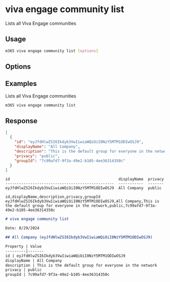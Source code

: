 
# viva engage community list

Lists all Viva Engage communities

## Usage

```sh
m365 viva engage community list [options]
```

## Options

<Global />

## Examples

Lists all Viva Engage communities

```sh
m365 viva engage community list
```

## Response

<Tabs>
  <TabItem value="JSON">

  ```json
  [
    {
      "id": "eyJfdHlwZSI6Ikdyb3VwIiwiaWQiOiI0NzY5MTM1ODIwOSJ9",
      "displayName": "All Company",
      "description": "This is the default group for everyone in the network",
      "privacy": "public",
      "groupId": "7c99afd7-9f3a-49e2-b105-4ee36314350c"
    }
  ]
  ```

  </TabItem>
  <TabItem value="Text">

  ```text
  id                                                displayName  privacy
  ------------------------------------------------  -----------  -------
  eyJfdHlwZSI6Ikdyb3VwIiwiaWQiOiI0NzY5MTM1ODIwOSJ9  All Company  public
  ```

  </TabItem>
  <TabItem value="CSV">

  ```csv
  id,displayName,description,privacy,groupId
  eyJfdHlwZSI6Ikdyb3VwIiwiaWQiOiI0NzY5MTM1ODIwOSJ9,All Company,This is the default group for everyone in the network,public,7c99afd7-9f3a-49e2-b105-4ee36314350c
  ```

  </TabItem>
  <TabItem value="Markdown">

  ```md
  # viva engage community list

  Date: 8/29/2024

  ## All Company (eyJfdHlwZSI6Ikdyb3VwIiwiaWQiOiI0NzY5MTM1ODIwOSJ9)

  Property | Value
  ---------|-------
  id | eyJfdHlwZSI6Ikdyb3VwIiwiaWQiOiI0NzY5MTM1ODIwOSJ9
  displayName | All Company
  description | This is the default group for everyone in the network
  privacy | public
  groupId | 7c99afd7-9f3a-49e2-b105-4ee36314350c
  ```
  </TabItem>
</Tabs>